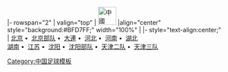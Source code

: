 <noinclude>{{fb start}}</noinclude>
{{fb inner start}}
|- rowspan="2"
| valign="top" | [[File:Flag of the People's Republic of China.svg|42px|中國]] 
|align="center" style="background:#BFD7FF;" width="100%" | {{Tnavbar-header|'''[[1989年中國足球甲B聯賽|1989年]][[中國足球甲B聯賽]]'''|甲B1989}}
{{fb inner end}}
{{fb inner start}} 
|- style="text-align:center;"
|
[[北京足球队|北京]]&nbsp;•&nbsp;
[[北京部队足球队|北京部队]]&nbsp;•&nbsp;
[[大連实德足球俱樂部|大連]]&nbsp;•&nbsp;
[[河北足球队|河北]]&nbsp;•&nbsp;
[[河南建业足球俱乐部|河南]]&nbsp;•&nbsp;
[[湖北武汉职业足球俱樂部|湖北]]
<br>
[[湖南莱孚足球俱樂部|湖南]]&nbsp;•&nbsp;
[[江苏舜天足球俱樂部|江苏]]&nbsp;•&nbsp;
[[长沙金德足球俱樂部|沈阳]]&nbsp;•&nbsp;
[[沈阳部队足球队|沈阳部队]]&nbsp;•&nbsp;
[[天津万科足球俱樂部|天津二队]]&nbsp;•&nbsp;
[[天津泰达足球俱乐部|天津三队]]
{{fb inner end}}<noinclude>
{{fb end}}
{{using fb}}
</noinclude>
<noinclude>[[Category:中国足球模板]]</noinclude>
